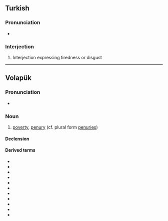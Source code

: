 {{also|pof|poef|POF}}
==Turkish==

===Pronunciation===
* {{IPA|tr|pœf}}

===Interjection===
{{tr-interjection}}

# Interjection expressing tiredness or disgust

----

==Volapük==

===Pronunciation===
* {{IPA|vo|[pøf]}}

===Noun===
{{vo-noun}}

# [[poverty]], [[penury]] (cf. plural form [[penuries]])

====Declension====
{{vo-decl-noun}}

====Derived terms====
* {{l|vo|papöfam}}
* {{l|vo|papöfön}}
* {{l|vo|pöfäd}}
* {{l|vo|pöfädik}}
* {{l|vo|pöfik}}
* {{l|vo|pöfikam}}
* {{l|vo|pöfikan}}
* {{l|vo|pöfikön}}
* {{l|vo|pöfilan}}
* {{l|vo|pöfön}}
* {{l|vo|pöfükön}}